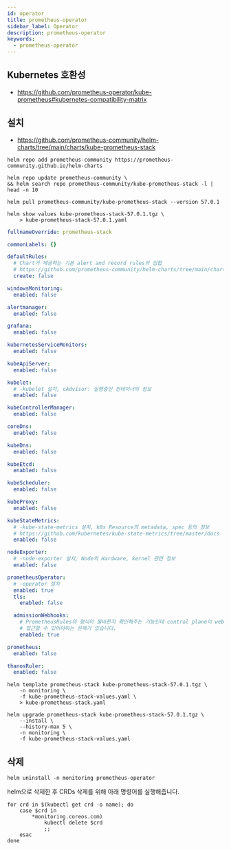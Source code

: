 ```yaml
---
id: operator
title: prometheus-operator
sidebar_label: Operator
description: prometheus-operator
keywords:
  - prometheus-operator
---
```


## Kubernetes 호환성

- https://github.com/prometheus-operator/kube-prometheus#kubernetes-compatibility-matrix

## 설치

- https://github.com/prometheus-community/helm-charts/tree/main/charts/kube-prometheus-stack

```shell
helm repo add prometheus-community https://prometheus-community.github.io/helm-charts
```

```shell
helm repo update prometheus-community \
&& helm search repo prometheus-community/kube-prometheus-stack -l | head -n 10
```

```shell
helm pull prometheus-community/kube-prometheus-stack --version 57.0.1
```

```shell
helm show values kube-prometheus-stack-57.0.1.tgz \
    > kube-prometheus-stack-57.0.1.yaml
```

```yaml title="kube-prometheus-stack-values.yaml"
fullnameOverride: prometheus-stack

commonLabels: {}

defaultRules:
  # Chart가 제공하는 기본 alert and record rules의 집합
  # https://github.com/prometheus-community/helm-charts/tree/main/charts/kube-prometheus-stack/templates/prometheus/rules-1.14
  create: false

windowsMonitoring:
  enabled: false

alertmanager:
  enabled: false

grafana:
  enabled: false

kubernetesServiceMonitors:
  enabled: false

kubeApiServer:
  enabled: false

kubelet:
  # -kubelet 설치, cAdvisor: 실행중인 컨테이너의 정보
  enabled: false

kubeControllerManager:
  enabled: false

coreDns:
  enabled: false

kubeDns:
  enabled: false

kubeEtcd:
  enabled: false

kubeScheduler:
  enabled: false

kubeProxy:
  enabled: false

kubeStateMetrics:
  # -kube-state-metrics 설치, k8s Resource의 metadata, spec 등의 정보
  # https://github.com/kubernetes/kube-state-metrics/tree/master/docs
  enabled: false

nodeExporter:
  # -node-exporter 설치, Node의 Hardware, kernel 관련 정보
  enabled: false

prometheusOperator:
  # -operator 설치
  enabled: true
  tls:
    enabled: false

  admissionWebhooks:
    # PrometheusRules의 형식이 올바른지 확인해주는 기능인데 control plane이 webhook 서비스에
    # 접근할 수 있어야하는 문제가 있습니다.
    enabled: true

prometheus:
  enabled: false

thanosRuler:
  enabled: false
```

```shell
helm template prometheus-stack kube-prometheus-stack-57.0.1.tgz \
    -n monitoring \
    -f kube-prometheus-stack-values.yaml \
    > kube-prometheus-stack.yaml
```

```shell
helm upgrade prometheus-stack kube-prometheus-stack-57.0.1.tgz \
    --install \
    --history-max 5 \
    -n monitoring \
    -f kube-prometheus-stack-values.yaml
```

## 삭제

```shell
helm uninstall -n monitoring prometheus-operator
```

helm으로 삭제한 후 CRDs 삭제를 위해 아래 명령어를 실행해줍니다.

```shell
for crd in $(kubectl get crd -o name); do
    case $crd in
        *monitoring.coreos.com)
            kubectl delete $crd
            ;;
    esac
done
```
